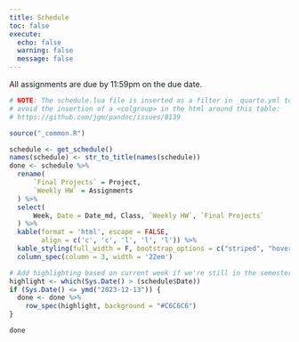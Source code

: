 ```yaml
---
title: Schedule
toc: false
execute:
  echo: false
  warning: false
  message: false
---
```


All assignments are due by 11:59pm on the due date.

```r
# NOTE: The schedule.lua file is inserted as a filter in _quarto.yml to 
# avoid the insertion of a <colgroup> in the html around this table: 
# https://github.com/jgm/pandoc/issues/8139

source("_common.R")

schedule <- get_schedule() 
names(schedule) <- str_to_title(names(schedule))
done <- schedule %>%
  rename(
      `Final Projects` = Project,
      `Weekly HW` = Assignments
  ) %>%
  select(
      Week, Date = Date_md, Class, `Weekly HW`, `Final Projects`
  ) %>%
  kable(format = 'html', escape = FALSE,
        align = c('c', 'c', 'l', 'l', 'l')) %>%
  kable_styling(full_width = F, bootstrap_options = c("striped", "hover")) %>%
  column_spec(column = 3, width = '22em') 

# Add highlighting based on current week if we're still in the semester
highlight <- which(Sys.Date() > (schedule$Date))
if (Sys.Date() <= ymd("2023-12-13")) {
  done <- done %>%
    row_spec(highlight, background = "#C6C6C6")
}

done
```
